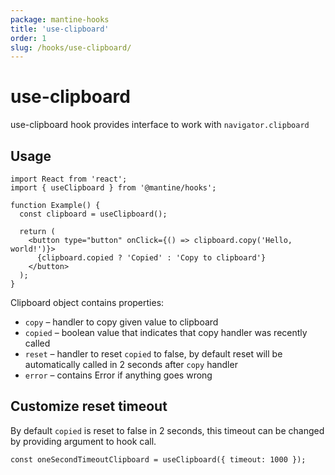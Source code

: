 ```yaml
---
package: mantine-hooks
title: 'use-clipboard'
order: 1
slug: /hooks/use-clipboard/
---
```



# use-clipboard

<PageHeader
  source="mantine-hooks/src/hooks/use-clipboard/use-clipboard.ts"
  docs="hooks/use-clipboard.mdx"
  package="@mantine/hooks"
/>

use-clipboard hook provides interface to work with `navigator.clipboard`

## Usage

```tsx
import React from 'react';
import { useClipboard } from '@mantine/hooks';

function Example() {
  const clipboard = useClipboard();

  return (
    <button type="button" onClick={() => clipboard.copy('Hello, world!')}>
      {clipboard.copied ? 'Copied' : 'Copy to clipboard'}
    </button>
  );
}
```

Clipboard object contains properties:

- `copy` – handler to copy given value to clipboard
- `copied` – boolean value that indicates that copy handler was recently called
- `reset` – handler to reset `copied` to false, by default reset will be automatically called in 2 seconds after `copy` handler
- `error` – contains Error if anything goes wrong

## Customize reset timeout

By default `copied` is reset to false in 2 seconds, this timeout can be changed by providing argument to hook call.

```tsx
const oneSecondTimeoutClipboard = useClipboard({ timeout: 1000 });
```

<UseClipboardDemo />
